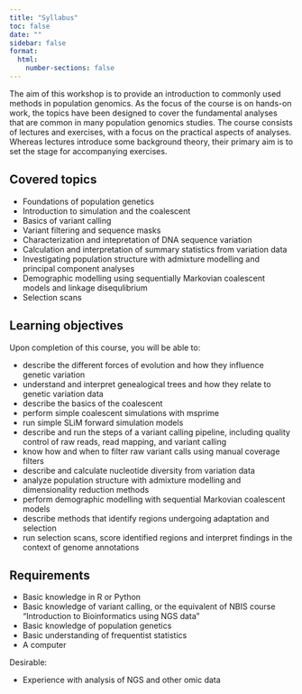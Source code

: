 ```yaml
---
title: "Syllabus"
toc: false
date: ""
sidebar: false
format:
  html:
    number-sections: false
---
```


The aim of this workshop is to provide an introduction to commonly
used methods in population genomics. As the focus of the course is on
hands-on work, the topics have been designed to cover the fundamental
analyses that are common in many population genomics studies. The
course consists of lectures and exercises, with a focus on the
practical aspects of analyses. Whereas lectures introduce some
background theory, their primary aim is to set the stage for
accompanying exercises.

::: {.panel-tabset}

## Covered topics

- Foundations of population genetics
- Introduction to simulation and the coalescent
- Basics of variant calling
- Variant filtering and sequence masks
- Characterization and intepretation of DNA sequence variation
- Calculation and interpretation of summary statistics from variation
  data
- Investigating population structure with admixture modelling and
  principal component analyses
- Demographic modelling using sequentially Markovian coalescent models and linkage disequlibrium
- Selection scans

## Learning objectives

Upon completion of this course, you will be able to:

- describe the different forces of evolution and how they influence
  genetic variation
- understand and interpret genealogical trees and how they relate to
  genetic variation data
- describe the basics of the coalescent
- perform simple coalescent simulations with msprime
- run simple SLiM forward simulation models
- describe and run the steps of a variant calling pipeline, including
  quality control of raw reads, read mapping, and variant calling
- know how and when to filter raw variant calls using manual coverage
  filters
- describe and calculate nucleotide diversity from variation data
- analyze population structure with admixture modelling and
  dimensionality reduction methods
- perform demographic modelling with sequential Markovian coalescent
  models
- describe methods that identify regions undergoing adaptation and
  selection
- run selection scans, score identified regions and interpret findings
  in the context of genome annotations

## Requirements

- Basic knowledge in R or Python
- Basic knowledge of variant calling, or the equivalent of NBIS course
  "Introduction to Bioinformatics using NGS data"
- Basic knowledge of population genetics
- Basic understanding of frequentist statistics
- A computer

Desirable:

- Experience with analysis of NGS and other omic data

:::
